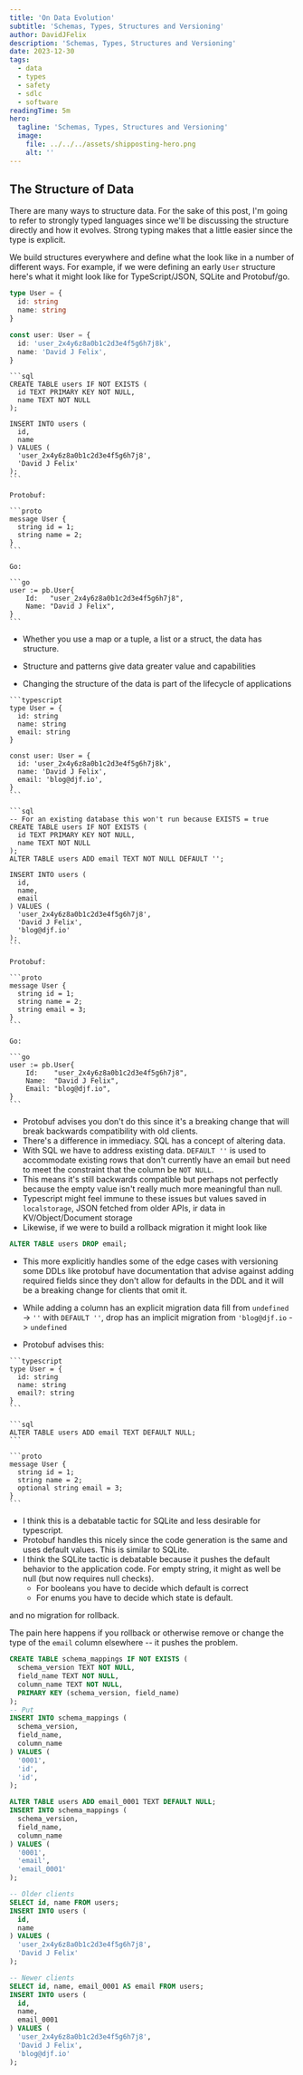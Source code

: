 ```yaml
---
title: 'On Data Evolution'
subtitle: 'Schemas, Types, Structures and Versioning'
author: DavidJFelix
description: 'Schemas, Types, Structures and Versioning'
date: 2023-12-30
tags:
  - data
  - types
  - safety
  - sdlc
  - software
readingTime: 5m
hero:
  tagline: 'Schemas, Types, Structures and Versioning'
  image:
    file: ../../../assets/shipposting-hero.png
    alt: ''
---
```



## The Structure of Data

There are many ways to structure data.
For the sake of this post, I'm going to refer to strongly typed languages since we'll be discussing the structure directly and how it evolves.
Strong typing makes that a little easier since the type is explicit.

We build structures everywhere and define what the look like in a number of different ways.
For example, if we were defining an early `User` structure here's what it might look like for TypeScript/JSON, SQLite and Protobuf/go.

<Tabs>
  <TabItem label="TypeScript">

```typescript
type User = {
  id: string
  name: string
}

const user: User = {
  id: 'user_2x4y6z8a0b1c2d3e4f5g6h7j8k',
  name: 'David J Felix',
}
```

  </TabItem>
  <TabItem label="SQLite">

    ```sql
    CREATE TABLE users IF NOT EXISTS (
      id TEXT PRIMARY KEY NOT NULL,
      name TEXT NOT NULL
    );

    INSERT INTO users (
      id,
      name
    ) VALUES (
      'user_2x4y6z8a0b1c2d3e4f5g6h7j8',
      'David J Felix'
    );
    ```

  </TabItem>
  <TabItem label="Protobuf">

    Protobuf:

    ```proto
    message User {
      string id = 1;
      string name = 2;
    }
    ```

    Go:

    ```go
    user := pb.User{
        Id:   "user_2x4y6z8a0b1c2d3e4f5g6h7j8",
        Name: "David J Felix",
    }
    ```

  </TabItem>
</Tabs>

- Whether you use a map or a tuple, a list or a struct, the data has structure.
- Structure and patterns give data greater value and capabilities

- Changing the structure of the data is part of the lifecycle of applications

<Tabs>
  <TabItem label="TypeScript">

    ```typescript
    type User = {
      id: string
      name: string
      email: string
    }

    const user: User = {
      id: 'user_2x4y6z8a0b1c2d3e4f5g6h7j8k',
      name: 'David J Felix',
      email: 'blog@djf.io',
    }
    ```

  </TabItem>
  <TabItem label="SQLite">

    ```sql
    -- For an existing database this won't run because EXISTS = true
    CREATE TABLE users IF NOT EXISTS (
      id TEXT PRIMARY KEY NOT NULL,
      name TEXT NOT NULL
    );
    ALTER TABLE users ADD email TEXT NOT NULL DEFAULT '';

    INSERT INTO users (
      id,
      name,
      email
    ) VALUES (
      'user_2x4y6z8a0b1c2d3e4f5g6h7j8',
      'David J Felix',
      'blog@djf.io'
    );
    ```

  </TabItem>
  <TabItem label="Protobuf">

    Protobuf:

    ```proto
    message User {
      string id = 1;
      string name = 2;
      string email = 3;
    }
    ```

    Go:

    ```go
    user := pb.User{
        Id:    "user_2x4y6z8a0b1c2d3e4f5g6h7j8",
        Name:  "David J Felix",
        Email: "blog@djf.io",
    }
    ```

  </TabItem>
</Tabs>

- Protobuf advises you don't do this since it's a breaking change that will break backwards compatibility with old clients.
- There's a difference in immediacy. SQL has a concept of altering data.
- With SQL we have to address existing data. `DEFAULT ''` is used to accommodate existing rows that don't currently have an email but need to meet the constraint that the column be `NOT NULL`.
- This means it's still backwards compatible but perhaps not perfectly because the empty value isn't really much more meaningful than null.
- Typescript might feel immune to these issues but values saved in `localstorage`, JSON fetched from older APIs, ir data in KV/Object/Document storage
- Likewise, if we were to build a rollback migration it might look like

```sql
ALTER TABLE users DROP email;
```

- This more explicitly handles some of the edge cases with versioning some DDLs like protobuf have documentation that advise against adding required fields since they don't allow for defaults in the DDL and it will be a breaking change for clients that omit it.
- While adding a column has an explicit migration data fill from `undefined` -> `''` with `DEFAULT ''`, drop has an implicit migration from `'blog@djf.io` -> `undefined`

- Protobuf advises this:

<Tabs>
  <TabItem label="TypeScript">

    ```typescript
    type User = {
      id: string
      name: string
      email?: string
    }
    ```

  </TabItem>
  <TabItem label="SQLite">
  
    ```sql
    ALTER TABLE users ADD email TEXT DEFAULT NULL;
    ```

  </TabItem>
  <TabItem label="Protobuf">

    ```proto
    message User {
      string id = 1;
      string name = 2;
      optional string email = 3;
    }
    ```

  </TabItem>
</Tabs>

- I think this is a debatable tactic for SQLite and less desirable for typescript.
- Protobuf handles this nicely since the code generation is the same and uses default values. This is similar to SQLite.
- I think the SQLite tactic is debatable because it pushes the default behavior to the application code. For empty string, it might as well be null (but now requires null checks).
  - For booleans you have to decide which default is correct
  - For enums you have to decide which state is default.

and no migration for rollback.

The pain here happens if you rollback or otherwise remove or change the type of the `email` column elsewhere -- it pushes the problem.

```sql
CREATE TABLE schema_mappings IF NOT EXISTS (
  schema_version TEXT NOT NULL,
  field_name TEXT NOT NULL,
  column_name TEXT NOT NULL,
  PRIMARY KEY (schema_version, field_name)
);
-- Put
INSERT INTO schema_mappings (
  schema_version,
  field_name,
  column_name
) VALUES (
  '0001',
  'id',
  'id',
);

ALTER TABLE users ADD email_0001 TEXT DEFAULT NULL;
INSERT INTO schema_mappings (
  schema_version,
  field_name,
  column_name
) VALUES (
  '0001',
  'email',
  'email_0001'
);

-- Older clients
SELECT id, name FROM users;
INSERT INTO users (
  id,
  name
) VALUES (
  'user_2x4y6z8a0b1c2d3e4f5g6h7j8',
  'David J Felix'
);

-- Newer clients
SELECT id, name, email_0001 AS email FROM users;
INSERT INTO users (
  id,
  name,
  email_0001
) VALUES (
  'user_2x4y6z8a0b1c2d3e4f5g6h7j8',
  'David J Felix',
  'blog@djf.io'
);
```
